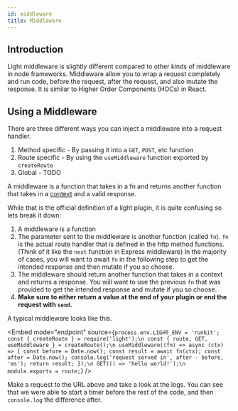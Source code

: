 ```yaml
---
id: middleware
title: Middleware
---
```


## Introduction

Light middleware is slightly different compared to other kinds of middleware in node frameworks. Middleware allow you to wrap a request completely and run code, before the request, after the request, and also mutate the response. It is similar to Higher Order Components (HOCs) in React.

## Using a Middleware

There are three different ways you can inject a middleware into a request handler.

1. Method specific - By passing it into a `GET`, `POST`, etc function
2. Route specific - By using the `useMiddleware` function exported by `createRoute`
3. Global - TODO

A middleware is a function that takes in a fn and returns another function that takes in a [context](core/context.md) and a valid response.

While that is the official definition of a light plugin, it is quite confusing so lets break it down:

1. A middleware is a function
2. The parameter sent to the middleware is another function (called `fn`). `fn` is the actual route handler that is defined in the http method functions. (Think of it like the `next` function in Express middleware) In the majority of cases, you will want to await `fn` in the following step to get the intended response and then mutate if you so choose.
3. The middleware should return another function that takes in a context and returns a response. You will want to use the previous `fn` that was provided to get the intended response and mutate if you so choose.
4. **Make sure to either return a value at the end of your plugin or end the request with `send`.**

A typical middleware looks like this.


<Embed
  mode="endpoint"
  source={`process.env.LIGHT_ENV = 'runkit';
const { createRoute } = require('light');\n
const { route, GET, useMiddleware } = createRoute();\n
useMiddleware((fn) => async (ctx) => {
  const before = Date.now();
  const result = await fn(ctx);
  const after = Date.now();
  console.log('request served in', after - before, 'ms');
  return result;
});\n
GET(() => 'hello world!');\n
module.exports = route;`}
/>

Make a request to the URL above and take a look at the logs. You can see that we were able to start a timer before the rest of the code, and then `console.log` the difference after.
